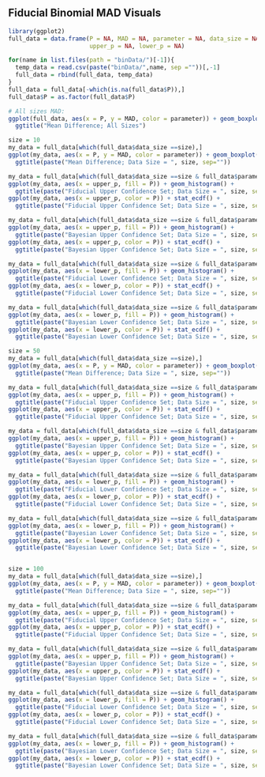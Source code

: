 
## Fiducial Binomial MAD Visuals

```r
library(ggplot2)
full_data = data.frame(P = NA, MAD = NA, parameter = NA, data_size = NA,
                       upper_p = NA, lower_p = NA)

for(name in list.files(path = "binData/")[-1]){
  temp_data = read.csv(paste("binData/",name, sep =""))[,-1]
  full_data = rbind(full_data, temp_data)
}
full_data = full_data[-which(is.na(full_data$P)),]
full_data$P = as.factor(full_data$P)
```

```r
# All sizes MAD:
ggplot(full_data, aes(x = P, y = MAD, color = parameter)) + geom_boxplot() + facet_grid( data_size ~ .) + 
  ggtitle("Mean Difference; All Sizes") 

size = 10
my_data = full_data[which(full_data$data_size ==size),]
ggplot(my_data, aes(x = P, y = MAD, color = parameter)) + geom_boxplot() + 
  ggtitle(paste("Mean Difference; Data Size = ", size, sep="")) 

my_data = full_data[which(full_data$data_size ==size & full_data$parameter == "fiducial-n"),]
ggplot(my_data, aes(x = upper_p, fill = P)) + geom_histogram() + 
  ggtitle(paste("Fiducial Upper Confidence Set; Data Size = ", size, sep=""))
ggplot(my_data, aes(x = upper_p, color = P)) + stat_ecdf() + 
  ggtitle(paste("Fiducial Upper Confidence Set; Data Size = ", size, sep="")) + xlab("Nominal Coverage") + ylab("Empirical Coverage")

my_data = full_data[which(full_data$data_size ==size & full_data$parameter == "bayesian-n"),]
ggplot(my_data, aes(x = upper_p, fill = P)) + geom_histogram() + 
  ggtitle(paste("Bayesian Upper Confidence Set; Data Size = ", size, sep=""))
ggplot(my_data, aes(x = upper_p, color = P)) + stat_ecdf() + 
  ggtitle(paste("Bayesian Upper Confidence Set; Data Size = ", size, sep=""))+ xlab("Nominal Coverage") + ylab("Empirical Coverage")

my_data = full_data[which(full_data$data_size ==size & full_data$parameter == "fiducial-n"),]
ggplot(my_data, aes(x = lower_p, fill = P)) + geom_histogram() + 
  ggtitle(paste("Fiducial Lower Confidence Set; Data Size = ", size, sep=""))
ggplot(my_data, aes(x = lower_p, color = P)) + stat_ecdf() + 
  ggtitle(paste("Fiducial Lower Confidence Set; Data Size = ", size, sep=""))+ xlab("Nominal Coverage") + ylab("Empirical Coverage")

my_data = full_data[which(full_data$data_size ==size & full_data$parameter == "bayesian-n"),]
ggplot(my_data, aes(x = lower_p, fill = P)) + geom_histogram() + 
  ggtitle(paste("Bayesian Lower Confidence Set; Data Size = ", size, sep=""))
ggplot(my_data, aes(x = lower_p, color = P)) + stat_ecdf() + 
  ggtitle(paste("Bayesian Lower Confidence Set; Data Size = ", size, sep=""))+ xlab("Nominal Coverage") + ylab("Empirical Coverage")

size = 50
my_data = full_data[which(full_data$data_size ==size),]
ggplot(my_data, aes(x = P, y = MAD, color = parameter)) + geom_boxplot() + 
  ggtitle(paste("Mean Difference; Data Size = ", size, sep="")) 

my_data = full_data[which(full_data$data_size ==size & full_data$parameter == "fiducial-n"),]
ggplot(my_data, aes(x = upper_p, fill = P)) + geom_histogram() + 
  ggtitle(paste("Fiducial Upper Confidence Set; Data Size = ", size, sep=""))
ggplot(my_data, aes(x = upper_p, color = P)) + stat_ecdf() + 
  ggtitle(paste("Fiducial Upper Confidence Set; Data Size = ", size, sep="")) + xlab("Nominal Coverage") + ylab("Empirical Coverage")

my_data = full_data[which(full_data$data_size ==size & full_data$parameter == "bayesian-n"),]
ggplot(my_data, aes(x = upper_p, fill = P)) + geom_histogram() + 
  ggtitle(paste("Bayesian Upper Confidence Set; Data Size = ", size, sep=""))
ggplot(my_data, aes(x = upper_p, color = P)) + stat_ecdf() + 
  ggtitle(paste("Bayesian Upper Confidence Set; Data Size = ", size, sep=""))+ xlab("Nominal Coverage") + ylab("Empirical Coverage")

my_data = full_data[which(full_data$data_size ==size & full_data$parameter == "fiducial-n"),]
ggplot(my_data, aes(x = lower_p, fill = P)) + geom_histogram() + 
  ggtitle(paste("Fiducial Lower Confidence Set; Data Size = ", size, sep=""))
ggplot(my_data, aes(x = lower_p, color = P)) + stat_ecdf() + 
  ggtitle(paste("Fiducial Lower Confidence Set; Data Size = ", size, sep=""))+ xlab("Nominal Coverage") + ylab("Empirical Coverage")

my_data = full_data[which(full_data$data_size ==size & full_data$parameter == "bayesian-n"),]
ggplot(my_data, aes(x = lower_p, fill = P)) + geom_histogram() + 
  ggtitle(paste("Bayesian Lower Confidence Set; Data Size = ", size, sep=""))
ggplot(my_data, aes(x = lower_p, color = P)) + stat_ecdf() + 
  ggtitle(paste("Bayesian Lower Confidence Set; Data Size = ", size, sep=""))+ xlab("Nominal Coverage") + ylab("Empirical Coverage")


size = 100
my_data = full_data[which(full_data$data_size ==size),]
ggplot(my_data, aes(x = P, y = MAD, color = parameter)) + geom_boxplot() + 
  ggtitle(paste("Mean Difference; Data Size = ", size, sep="")) 

my_data = full_data[which(full_data$data_size ==size & full_data$parameter == "fiducial-n"),]
ggplot(my_data, aes(x = upper_p, fill = P)) + geom_histogram() + 
  ggtitle(paste("Fiducial Upper Confidence Set; Data Size = ", size, sep=""))
ggplot(my_data, aes(x = upper_p, color = P)) + stat_ecdf() + 
  ggtitle(paste("Fiducial Upper Confidence Set; Data Size = ", size, sep="")) + xlab("Nominal Coverage") + ylab("Empirical Coverage")

my_data = full_data[which(full_data$data_size ==size & full_data$parameter == "bayesian-n"),]
ggplot(my_data, aes(x = upper_p, fill = P)) + geom_histogram() + 
  ggtitle(paste("Bayesian Upper Confidence Set; Data Size = ", size, sep=""))
ggplot(my_data, aes(x = upper_p, color = P)) + stat_ecdf() + 
  ggtitle(paste("Bayesian Upper Confidence Set; Data Size = ", size, sep=""))+ xlab("Nominal Coverage") + ylab("Empirical Coverage")

my_data = full_data[which(full_data$data_size ==size & full_data$parameter == "fiducial-n"),]
ggplot(my_data, aes(x = lower_p, fill = P)) + geom_histogram() + 
  ggtitle(paste("Fiducial Lower Confidence Set; Data Size = ", size, sep=""))
ggplot(my_data, aes(x = lower_p, color = P)) + stat_ecdf() + 
  ggtitle(paste("Fiducial Lower Confidence Set; Data Size = ", size, sep=""))+ xlab("Nominal Coverage") + ylab("Empirical Coverage")

my_data = full_data[which(full_data$data_size ==size & full_data$parameter == "bayesian-n"),]
ggplot(my_data, aes(x = lower_p, fill = P)) + geom_histogram() + 
  ggtitle(paste("Bayesian Lower Confidence Set; Data Size = ", size, sep=""))
ggplot(my_data, aes(x = lower_p, color = P)) + stat_ecdf() + 
  ggtitle(paste("Bayesian Lower Confidence Set; Data Size = ", size, sep=""))+ xlab("Nominal Coverage") + ylab("Empirical Coverage")
```